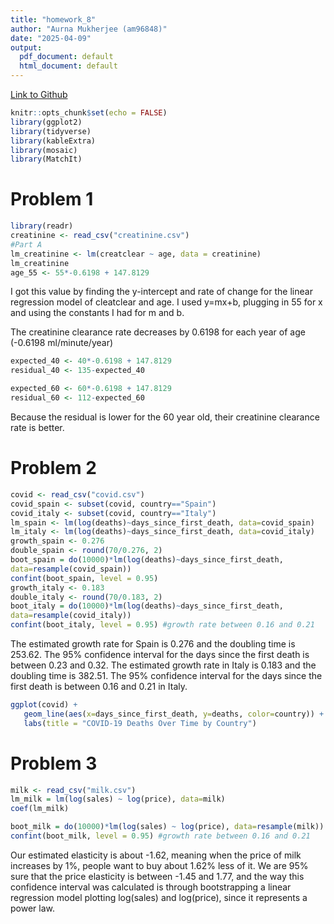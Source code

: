 ```yaml
---
title: "homework_8"
author: "Aurna Mukherjee (am96848)"
date: "2025-04-09"
output:
  pdf_document: default
  html_document: default
---
```


[Link to Github](https://github.com/aurnam18/hw8)

```r
knitr::opts_chunk$set(echo = FALSE)
library(ggplot2)
library(tidyverse)
library(kableExtra)
library(mosaic)
library(MatchIt)
```

# **Problem 1**

```r
library(readr)
creatinine <- read_csv("creatinine.csv")
#Part A
lm_creatinine <- lm(creatclear ~ age, data = creatinine)
lm_creatinine
age_55 <- 55*-0.6198 + 147.8129
```

I got this value by finding the y-intercept and rate of change for the linear regression model of cleatclear and age. I used y=mx+b, plugging in 55 for x and using the constants I had for m and b.

The creatinine clearance rate decreases by 0.6198 for each year of age (-0.6198 ml/minute/year)

```r
expected_40 <- 40*-0.6198 + 147.8129
residual_40 <- 135-expected_40

expected_60 <- 60*-0.6198 + 147.8129
residual_60 <- 112-expected_60
```

Because the residual is lower for the 60 year old, their creatinine clearance rate is better.

# **Problem 2**

```r
covid <- read_csv("covid.csv")
covid_spain <- subset(covid, country=="Spain")
covid_italy <- subset(covid, country=="Italy")
lm_spain <- lm(log(deaths)~days_since_first_death, data=covid_spain)
lm_italy <- lm(log(deaths)~days_since_first_death, data=covid_italy)
growth_spain <- 0.276
double_spain <- round(70/0.276, 2)
boot_spain = do(10000)*lm(log(deaths)~days_since_first_death,
data=resample(covid_spain))
confint(boot_spain, level = 0.95)
growth_italy <- 0.183
double_italy <- round(70/0.183, 2)
boot_italy = do(10000)*lm(log(deaths)~days_since_first_death,
data=resample(covid_italy))
confint(boot_italy, level = 0.95) #growth rate between 0.16 and 0.21
```

The estimated growth rate for Spain is 0.276 and the doubling time is 253.62. The 95% confidence interval for the days since the first death is between 0.23 and 0.32. The estimated growth rate in Italy is 0.183 and the doubling time is 382.51. The 95% confidence interval for the days since the first death is between 0.16 and 0.21 in Italy.

```r
ggplot(covid) + 
   geom_line(aes(x=days_since_first_death, y=deaths, color=country)) +
   labs(title = "COVID-19 Deaths Over Time by Country")
```

# **Problem 3**

```r
milk <- read_csv("milk.csv")
lm_milk = lm(log(sales) ~ log(price), data=milk)
coef(lm_milk)

boot_milk = do(10000)*lm(log(sales) ~ log(price), data=resample(milk))
confint(boot_milk, level = 0.95) #growth rate between 0.16 and 0.21
```

Our estimated elasticity is about -1.62, meaning when the price of milk increases by 1%, people want to buy about 1.62% less of it. We are 95% sure that the price elasticity is between -1.45 and 1.77, and the way this confidence interval was calculated is through bootstrapping a linear regression model plotting log(sales) and log(price), since it represents a power law.
